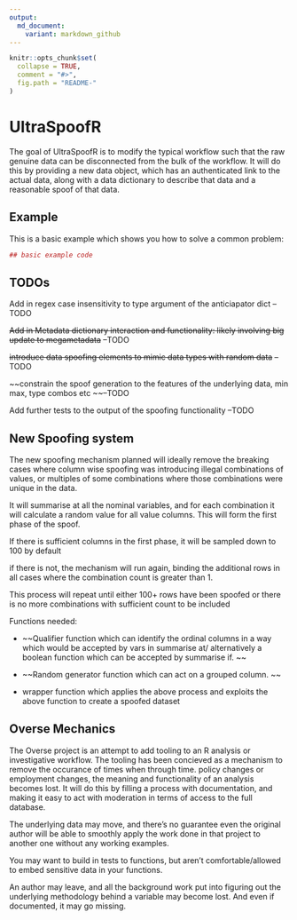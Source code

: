 ```yaml
---
output:
  md_document:
    variant: markdown_github
---
```


<!-- README.md is generated from README.Rmd. Please edit that file -->

```r
knitr::opts_chunk$set(
  collapse = TRUE,
  comment = "#>",
  fig.path = "README-"
)
```

# UltraSpoofR

The goal of UltraSpoofR is to modify the typical workflow such that the raw genuine data can be disconnected from the bulk of the workflow. It will do this by providing a new data object, which has an authenticated link to the actual data, along with a data dictionary to describe that data and a reasonable spoof of that data. 

## Example

This is a basic example which shows you how to solve a common problem:

```r
## basic example code
```


## TODOs

Add in regex case insensitivity to type argument of the anticiapator dict --TODO

~~Add in Metadata dictionary interaction and functionality: likely involving big update to megametadata~~ --TODO

~~introduce data spoofing elements to mimic data types with random data~~ --TODO

~~constrain the spoof generation to the features of the underlying data, min max, type combos etc ~~--TODO

Add further tests to the output of the spoofing functionality --TODO


## New Spoofing system

The new spoofing mechanism planned will ideally remove the breaking cases where column wise spoofing was introducing illegal combinations of values, or multiples of some combinations where those combinations were unique in the data. 

It will summarise at all the nominal variables, and for each combination it will calculate a random value for all value columns. This will form the first phase of the spoof. 

If there is sufficient columns in the first phase, it will be sampled down to 100 by default

if there is not, the mechanism will run again, binding the additional rows in all cases where the combination count is greater than 1.

This process will repeat until either 100+ rows have been spoofed or there is no more combinations with sufficient count to be included

Functions needed:

- ~~Qualifier function which can identify the ordinal columns in a way  which would be accepted by vars in summarise at/ alternatively a boolean function which can be accepted by summarise if. ~~

- ~~Random generator function which can act on a grouped column. ~~

- wrapper function which applies the above process and exploits the above function to create a spoofed dataset


## Overse Mechanics

The Overse project is an attempt to add tooling to an R analysis or investigative workflow. The tooling has been concieved as a mechanism to remove the occurance of times when through time. policy changes or employment changes, the meaning and functionality of an analysis becomes lost. It will do this by filling a process with documentation, and making it easy to act with moderation in terms of access to the full database. 

The underlying data may move, and there's no guarantee even the original author will be able to smoothly apply the work done in that project to another one without any working examples.

You may want to build in tests to functions, but aren't comfortable/allowed to embed sensitive data in your functions.

An author may leave, and all the background work put into figuring out the underlying methodology behind a variable may become lost. And even if documented, it may go missing. 
